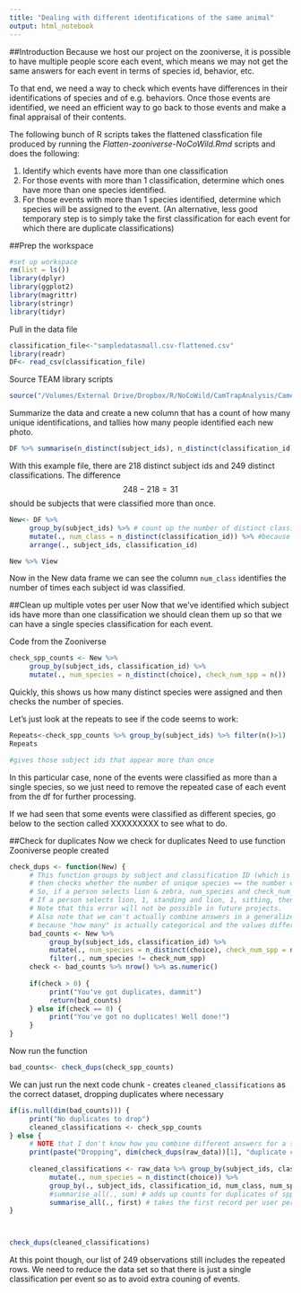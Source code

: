 ```yaml
---
title: "Dealing with different identifications of the same animal"
output: html_notebook
---
```

##Introduction
Because we host our project on the zooniverse, it is possible to have multiple people score each event, which means we may not get the same answers for each event in terms of species id, behavior, etc.

To that end, we need a way to check which events have differences in their identifications of species and of e.g. behaviors.  Once those events are identified, we need an efficient way to go back to those events and make a final appraisal of their contents.

The following bunch of R scripts takes the flattened classfication file produced by running the *Flatten-zooniverse-NoCoWild.Rmd* scripts and does the following:  

1. Identify which events have more than one classification
2. For those events with more than 1 classification, determine which ones have more than one species identified.
3. For those events with more than 1 species identified, determine which species will be assigned to the event. (An alternative, less good temporary step is to simply take the first classification for each event for which there are duplicate classifications)

##Prep the workspace

```r
#set up workspace
rm(list = ls())
library(dplyr)
library(ggplot2)
library(magrittr)
library(stringr)
library(tidyr)
```
Pull in the data file
```r
classification_file<-"sampledatasmall.csv-flattened.csv"
library(readr)
DF<- read_csv(classification_file)
```

Source TEAM library scripts
```r
source("/Volumes/External Drive/Dropbox/R/NoCoWild/CamTrapAnalysis/Camera Trapping for Wildlife Research/Chapter 5/TEAM Library 1.7.R")
```
Summarize the data and create a new column that has a count of how many unique identifications, and tallies how many people identified each new photo.
```r
DF %>% summarise(n_distinct(subject_ids), n_distinct(classification_id)) 
```
With this example file, there are 218 distinct subject ids and 249 distinct classifications.  The difference $$248-218 = 31$$ should be subjects that were classified more than once.

```r
New<- DF %>% 
     group_by(subject_ids) %>% # count up the number of distinct classification IDs
     mutate(., num_class = n_distinct(classification_id)) %>% #because there will be >1 row per classification_id if >1 spp
     arrange(., subject_ids, classification_id) 

New %>% View
```
Now in the New data frame we can see the column `num_class` identifies the number of times each subject id was classified. 

##Clean up multiple votes per user
Now that we've identified which subject ids have more than one classification we should clean them up so that we can have a single species classification for each event.

Code from the Zooniverse 
```r
check_spp_counts <- New %>% 
     group_by(subject_ids, classification_id) %>% 
     mutate(., num_species = n_distinct(choice), check_num_spp = n())
```
Quickly, this shows us how many distinct species were assigned and then checks the number of species.

Let's just look at the repeats to see if the code seems to work:

```r
Repeats<-check_spp_counts %>% group_by(subject_ids) %>% filter(n()>1)
Repeats

#gives those subject ids that appear more than once
```
In this particular case, none of the events were classified as more than a single species, so we just need to remove the repeated case of each event from the df for further processing.

If we had seen that some events were classified as different species, go below to the section called XXXXXXXXX to see what to do.

##Check for duplicates
Now we check for duplicates
Need to use function Zooniverse people created
```r
check_dups <- function(New) {
     # This function groups by subject and classification ID (which is per user/classification), 
     # then checks whether the number of unique species == the number of submissions. 
     # So, if a person selects lion & zebra, num_species and check_num_species will both = 2. 
     # If a person selects lion, 1, standing and lion, 1, sitting, then num_species = 1 and check_num_species = 2.
     # Note that this error will not be possible in future projects.
     # Also note that we can't actually combine answers in a generalized way, 
     # because "how many" is actually categorical and the values differ for all projects.
     bad_counts <- New %>% 
          group_by(subject_ids, classification_id) %>% 
          mutate(., num_species = n_distinct(choice), check_num_spp = n()) %>%
          filter(., num_species != check_num_spp) 
     check <- bad_counts %>% nrow() %>% as.numeric()
     
     if(check > 0) {
          print("You've got duplicates, dammit")
          return(bad_counts)
     } else if(check == 0) {
          print("You've got no duplicates! Well done!")
     }
}

```
Now run the function
```r
bad_counts<- check_dups(check_spp_counts)
```
We can just run the next code chunk - creates `cleaned_classifications` as the correct dataset, dropping duplicates where necessary
```r
if(is.null(dim(bad_counts))) {
     print("No duplicates to drop")
     cleaned_classifications <- check_spp_counts
} else {
     # NOTE that I don't know how you combine different answers for a single choice questions, thus, this just takes the FIRST anser
     print(paste("Dropping", dim(check_dups(raw_data))[1], "duplicate classifications"))
     
     cleaned_classifications <- raw_data %>% group_by(subject_ids, classification_id) %>% 
          mutate(., num_species = n_distinct(choice)) %>%
          group_by(., subject_ids, classification_id, num_class, num_species, choice) %>% 
          #summarise_all(., sum) # adds up counts for duplicates of spp, only works if everything is numeric
          summarise_all(., first) # takes the first record per user per species classification
}



check_dups(cleaned_classifications)

```
At this point though, our list of 249 observations still includes the repeated rows.  We need to reduce the data set so that there is just a single classification per event so as to avoid extra couning of events.




